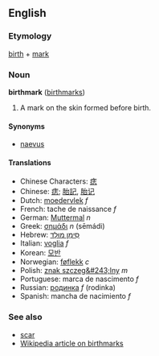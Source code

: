 ==English==
===Etymology===
[[birth]] + [[mark]]

===Noun===
'''birthmark''' ([[birthmarks]])

# A mark on the skin formed before birth.

====Synonyms====
*[[naevus]]

====Translations====
*Chinese Characters: [[痣]]
*Chinese: [[痣]]; [[胎記]], [[胎记]]
*Dutch: [[moedervlek]] ''f''
*French: tache de naissance ''f''
*German: [[Muttermal]] ''n''
*Greek: [[σημάδι]] ''n'' (sēmádi)
*Hebrew: [[סימן מולד|סִימָן מוּלָד]]
*Italian: [[voglia]] ''f''
*Korean: [[모반]]
*Norwegian: [[føflekk]] ''c''
*Polish: [[znak szczeg&#243;lny]] ''m''
*Portuguese: marca de nascimento ''f''
*Russian: [[родинка]] ''f'' (rodinka)
*Spanish: mancha de nacimiento ''f''

===See also===
*[[scar]]
*[[w:birthmark|Wikipedia article on birthmarks]]